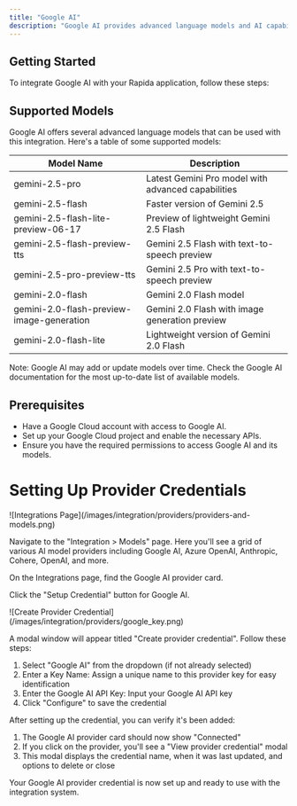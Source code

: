 ```yaml
---
title: "Google AI"
description: "Google AI provides advanced language models and AI capabilities through a unified API."
---
```


## Getting Started

To integrate Google AI with your Rapida application, follow these steps:

## Supported Models

Google AI offers several advanced language models that can be used with this integration. Here's a table of some supported models:

| Model Name                                | Description                                        |
| ----------------------------------------- | -------------------------------------------------- |
| gemini-2.5-pro                            | Latest Gemini Pro model with advanced capabilities |
| gemini-2.5-flash                          | Faster version of Gemini 2.5                       |
| gemini-2.5-flash-lite-preview-06-17       | Preview of lightweight Gemini 2.5 Flash            |
| gemini-2.5-flash-preview-tts              | Gemini 2.5 Flash with text-to-speech preview       |
| gemini-2.5-pro-preview-tts                | Gemini 2.5 Pro with text-to-speech preview         |
| gemini-2.0-flash                          | Gemini 2.0 Flash model                             |
| gemini-2.0-flash-preview-image-generation | Gemini 2.0 Flash with image generation preview     |
| gemini-2.0-flash-lite                     | Lightweight version of Gemini 2.0 Flash            |

Note: Google AI may add or update models over time. Check the Google AI documentation for the most up-to-date list of available models.

## Prerequisites

- Have a Google Cloud account with access to Google AI.
- Set up your Google Cloud project and enable the necessary APIs.
- Ensure you have the required permissions to access Google AI and its models.

# Setting Up Provider Credentials

<Steps>
<Step title="Access the Integrations Page">
![Integrations Page](/images/integration/providers/providers-and-models.png)

Navigate to the "Integration > Models" page. Here you'll see a grid of various AI model providers including Google AI, Azure OpenAI, Anthropic, Cohere, OpenAI, and more.

</Step>

<Step title="Select Google AI">
On the Integrations page, find the Google AI provider card.

Click the "Setup Credential" button for Google AI.

</Step>

<Step title="Create Provider Credential">
![Create Provider Credential](/images/integration/providers/google_key.png)

A modal window will appear titled "Create provider credential". Follow these steps:

1. Select "Google AI" from the dropdown (if not already selected)
2. Enter a Key Name: Assign a unique name to this provider key for easy identification
3. Enter the Google AI API Key: Input your Google AI API key
4. Click "Configure" to save the credential

</Step>

<Step title="Verify Credential Setup">
After setting up the credential, you can verify it's been added:

1. The Google AI provider card should now show "Connected"
2. If you click on the provider, you'll see a "View provider credential" modal
3. This modal displays the credential name, when it was last updated, and options to delete or close

</Step>
</Steps>

Your Google AI provider credential is now set up and ready to use with the integration system.
